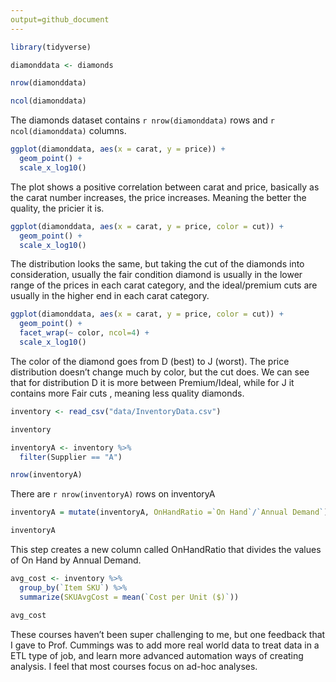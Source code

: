 ```yaml
---
output=github_document
---
```


```r

library(tidyverse)

```

```r

diamonddata <- diamonds

nrow(diamonddata)

ncol(diamonddata)

```


The diamonds dataset contains `r nrow(diamonddata)` rows and `r ncol(diamonddata)` columns.


```r

ggplot(diamonddata, aes(x = carat, y = price)) + 
  geom_point() + 
  scale_x_log10()

```


The plot shows a positive correlation between carat and price, basically as the carat number increases, the price increases. Meaning the better the quality, the pricier it is.


```r

ggplot(diamonddata, aes(x = carat, y = price, color = cut)) + 
  geom_point() + 
  scale_x_log10()

```


The distribution looks the same, but taking the cut of the diamonds into consideration, usually the fair condition diamond is usually in the lower range of the prices in each carat category, and the ideal/premium cuts are usually in the higher end in each carat category.


```r

ggplot(diamonddata, aes(x = carat, y = price, color = cut)) + 
  geom_point() + 
  facet_wrap(~ color, ncol=4) + 
  scale_x_log10()


```


The color of the diamond goes from D (best) to J (worst). The price distribution doesn't change much by color, but the cut does. We can see that for distribution D it is more between Premium/Ideal, while for J it contains more Fair cuts , meaning less quality diamonds.


```r

inventory <- read_csv("data/InventoryData.csv")

inventory


```

```r

inventoryA <- inventory %>%
  filter(Supplier == "A")

nrow(inventoryA)

```


There are `r nrow(inventoryA)` rows on inventoryA


```r

inventoryA = mutate(inventoryA, OnHandRatio =`On Hand`/`Annual Demand`)

inventoryA

```


This step creates a new column called OnHandRatio that divides the values of On Hand by Annual Demand. 


```r

avg_cost <- inventory %>%
  group_by(`Item SKU`) %>%
  summarize(SKUAvgCost = mean(`Cost per Unit ($)`))

avg_cost

```


These courses haven't been super challenging to me, but one feedback that I gave to Prof. Cummings was to add more real world data to treat data in a ETL type of job, and learn more advanced automation ways of creating analysis. I feel that most courses focus on ad-hoc analyses. 




